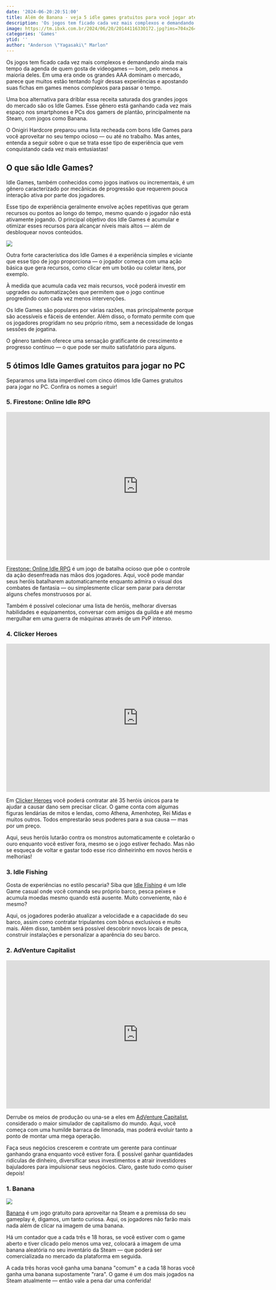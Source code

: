 ```yaml
---
date: '2024-06-20:20:51:00'
title: Além de Banana - veja 5 idle games gratuitos para você jogar até no trabalho
description: 'Os jogos tem ficado cada vez mais complexos e demandando ainda mais tempo da agenda de quem gosta de videogames — bom, pelo menos a maioria deles. Em uma era onde os grandes AAA dominam o mercado, parece que muitos estão tentando fugir dessas experiências e apostando suas fichas em games menos complexos para passar o tempo.'
image: https://tm.ibxk.com.br/2024/06/20/20144116330172.jpg?ims=704x264
categories: 'Games'
ytid: ''
author: "Anderson \"Yagasaki\" Marlon"
---
```


Os jogos tem ficado cada vez mais complexos e demandando ainda mais tempo da agenda de quem gosta de videogames — bom, pelo menos a maioria deles. Em uma era onde os grandes AAA dominam o mercado, parece que muitos estão tentando fugir dessas experiências e apostando suas fichas em games menos complexos para passar o tempo.

Uma boa alternativa para driblar essa receita saturada dos grandes jogos do mercado são os Idle Games. Esse gênero está ganhando cada vez mais espaço nos smartphones e PCs dos gamers de plantão, principalmente na Steam, com jogos como Banana.

O Onigiri Hardcore preparou uma lista recheada com bons Idle Games para você aproveitar no seu tempo ocioso — ou até no trabalho. Mas antes, entenda a seguir sobre o que se trata esse tipo de experiência que vem conquistando cada vez mais entusiastas!

## O que são Idle Games?
Idle Games, também conhecidos como jogos inativos ou incrementais, é um gênero caracterizado por mecânicas de progressão que requerem pouca interação ativa por parte dos jogadores.

Esse tipo de experiência geralmente envolve ações repetitivas que geram recursos ou pontos ao longo do tempo, mesmo quando o jogador não está ativamente jogando. O principal objetivo dos Idle Games é acumular e otimizar esses recursos para alcançar níveis mais altos — além de desbloquear novos conteúdos.

![](https://img.ibxk.com.br/2024/06/20/20144535560174.jpg?ims=704x)

Outra forte característica dos Idle Games é a experiência simples e viciante que esse tipo de jogo proporciona — o jogador começa com uma ação básica que gera recursos, como clicar em um botão ou coletar itens, por exemplo.

À medida que acumula cada vez mais recursos, você poderá investir em upgrades ou automatizações que permitem que o jogo continue progredindo com cada vez menos intervenções.

Os Idle Games são populares por várias razões, mas principalmente porque são acessíveis e fáceis de entender. Além disso, o formato permite com que os jogadores progridam no seu próprio ritmo, sem a necessidade de longas sessões de jogatina.

O gênero também oferece uma sensação gratificante de crescimento e progresso contínuo — o que pode ser muito satisfatório para alguns.

## 5 ótimos Idle Games gratuitos para jogar no PC
Separamos uma lista imperdível com cinco ótimos Idle Games gratuitos para jogar no PC. Confira os nomes a seguir!

### 5. Firestone: Online Idle RPG

<iframe width="704" height="396" src="https://www.youtube.com/embed/jSzQKZYuylU" title="Firestone: Online Idle RPG | Gameplay Trailer" frameborder="0" allow="accelerometer; autoplay; clipboard-write; encrypted-media; gyroscope; picture-in-picture; web-share" referrerpolicy="strict-origin-when-cross-origin" allowfullscreen></iframe>

[Firestone: Online Idle RPG](https://store.steampowered.com/app/1013320/Firestone_Online_Idle_RPG/) é um jogo de batalha ocioso que põe o controle da ação desenfreada nas mãos dos jogadores. Aqui, você pode mandar seus heróis batalharem automaticamente enquanto admira o visual dos combates de fantasia — ou simplesmente clicar sem parar para derrotar alguns chefes monstruosos por aí.

Também é possível colecionar uma lista de heróis, melhorar diversas habilidades e equipamentos, conversar com amigos da guilda e até mesmo mergulhar em uma guerra de máquinas através de um PvP intenso.

### 4. Clicker Heroes

<iframe width="704" height="396" src="https://www.youtube.com/embed/zAFiszhb2D0" title="Clicker Heroes – Launch Trailer | PS4" frameborder="0" allow="accelerometer; autoplay; clipboard-write; encrypted-media; gyroscope; picture-in-picture; web-share" referrerpolicy="strict-origin-when-cross-origin" allowfullscreen></iframe>

Em [Clicker Heroes](https://store.steampowered.com/app/363970/Clicker_Heroes/) você poderá contratar até 35 heróis únicos para te ajudar a causar dano sem precisar clicar. O game conta com algumas figuras lendárias de mitos e lendas, como Athena, Amenhotep, Rei Midas e muitos outros. Todos emprestarão seus poderes para a sua causa — mas por um preço.

Aqui, seus heróis lutarão contra os monstros automaticamente e coletarão o ouro enquanto você estiver fora, mesmo se o jogo estiver fechado. Mas não se esqueça de voltar e gastar todo esse rico dinheirinho em novos heróis e melhorias!

### 3. Idle Fishing

Gosta de experiências no estilo pescaria? Siba que [Idle Fishing](https://store.steampowered.com/app/2725560/Idle_Fishing/) é um Idle Game casual onde você comanda seu próprio barco, pesca peixes e acumula moedas mesmo quando está ausente. Muito conveniente, não é mesmo?

Aqui, os jogadores poderão atualizar a velocidade e a capacidade do seu barco, assim como contratar tripulantes com bônus exclusivos e muito mais. Além disso, também será possível descobrir novos locais de pesca, construir instalações e personalizar a aparência do seu barco.

### 2. AdVenture Capitalist

<iframe width="704" height="396" src="https://www.youtube.com/embed/6p2XRx0mhf8" title="AdVenture Capitalist - Gameplay Trailer | PS4" frameborder="0" allow="accelerometer; autoplay; clipboard-write; encrypted-media; gyroscope; picture-in-picture; web-share" referrerpolicy="strict-origin-when-cross-origin" allowfullscreen></iframe>

Derrube os meios de produção ou una-se a eles em [AdVenture Capitalist](https://store.steampowered.com/app/346900/AdVenture_Capitalist/), considerado o maior simulador de capitalismo do mundo. Aqui, você começa com uma humilde barraca de limonada, mas poderá evoluir tanto a ponto de montar uma mega operação.

Faça seus negócios crescerem e contrate um gerente para continuar ganhando grana enquanto você estiver fora. É possível ganhar quantidades ridículas de dinheiro, diversificar seus investimentos e atrair investidores bajuladores para impulsionar seus negócios. Claro, gaste tudo como quiser depois!

### 1. Banana

![](https://img.ibxk.com.br/2024/06/20/20143211064169.jpg?ims=704x)

[Banana](https://store.steampowered.com/app/2923300/Banana/) é um jogo gratuito para aproveitar na Steam e a premissa do seu gameplay é, digamos, um tanto curiosa. Aqui, os jogadores não farão mais nada além de clicar na imagem de uma banana.

Há um contador que a cada três e 18 horas, se você estiver com o game aberto e tiver clicado pelo menos uma vez, colocará a imagem de uma banana aleatória no seu inventário da Steam — que poderá ser comercializada no mercado da plataforma em seguida.

A cada três horas você ganha uma banana "comum" e a cada 18 horas você ganha uma banana supostamente "rara". O game é um dos mais jogados na Steam atualmente — então vale a pena dar uma conferida!
